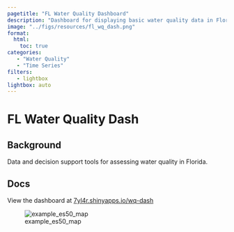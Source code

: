 ```yaml
---
pagetitle: "FL Water Quality Dashboard"
description: "Dashboard for displaying basic water quality data in Florida."
image: "../figs/resources/fl_wq_dash.png"
format: 
  html: 
    toc: true
categories: 
   - "Water Quality"
   - "Time Series"
filters:
   - lightbox
lightbox: auto
---
```


# FL Water Quality Dash {.unnumbered}

## Background

Data and decision support tools for assessing water quality in Florida.

## Docs

View the dashboard at [7yl4r.shinyapps.io/wq-dash](https://7yl4r.shinyapps.io/wq-dash/
){target="_blank"}

![example_es50_map](../figs/resources/fl_wq_dash.png)

